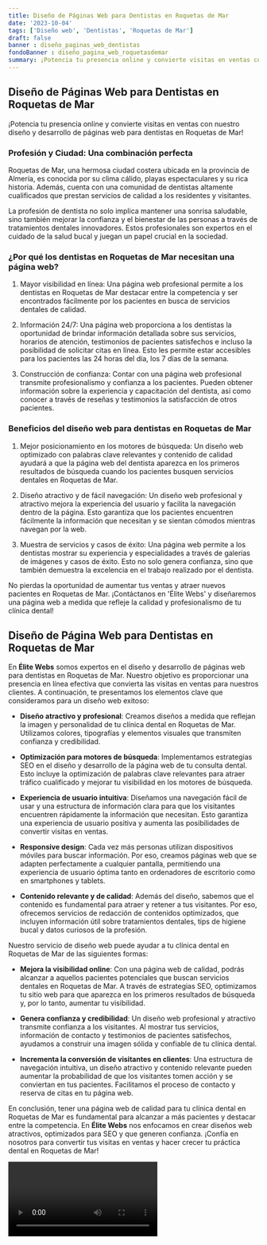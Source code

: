 ```yaml
---
title: Diseño de Páginas Web para Dentistas en Roquetas de Mar
date: '2023-10-04'
tags: ['Diseño web', 'Dentistas', 'Roquetas de Mar']
draft: false
banner : diseño_paginas_web_dentistas
fondoBanner : diseño_pagina_web_roquetasdemar
summary: ¡Potencia tu presencia online y convierte visitas en ventas con nuestro diseño y desarrollo de páginas web para dentistas en Roquetas de Mar!
---
```


## Diseño de Páginas Web para Dentistas en Roquetas de Mar

¡Potencia tu presencia online y convierte visitas en ventas con nuestro diseño y desarrollo de páginas web para dentistas en Roquetas de Mar!

### Profesión y Ciudad: Una combinación perfecta

Roquetas de Mar, una hermosa ciudad costera ubicada en la provincia de Almería, es conocida por su clima cálido, playas espectaculares y su rica historia. Además, cuenta con una comunidad de dentistas altamente cualificados que prestan servicios de calidad a los residentes y visitantes.

La profesión de dentista no solo implica mantener una sonrisa saludable, sino también mejorar la confianza y el bienestar de las personas a través de tratamientos dentales innovadores. Estos profesionales son expertos en el cuidado de la salud bucal y juegan un papel crucial en la sociedad.

### ¿Por qué los dentistas en Roquetas de Mar necesitan una página web?

1. Mayor visibilidad en línea: Una página web profesional permite a los dentistas en Roquetas de Mar destacar entre la competencia y ser encontrados fácilmente por los pacientes en busca de servicios dentales de calidad.

2. Información 24/7: Una página web proporciona a los dentistas la oportunidad de brindar información detallada sobre sus servicios, horarios de atención, testimonios de pacientes satisfechos e incluso la posibilidad de solicitar citas en línea. Esto les permite estar accesibles para los pacientes las 24 horas del día, los 7 días de la semana.

3. Construcción de confianza: Contar con una página web profesional transmite profesionalismo y confianza a los pacientes. Pueden obtener información sobre la experiencia y capacitación del dentista, así como conocer a través de reseñas y testimonios la satisfacción de otros pacientes.

### Beneficios del diseño web para dentistas en Roquetas de Mar

1. Mejor posicionamiento en los motores de búsqueda: Un diseño web optimizado con palabras clave relevantes y contenido de calidad ayudará a que la página web del dentista aparezca en los primeros resultados de búsqueda cuando los pacientes busquen servicios dentales en Roquetas de Mar.

2. Diseño atractivo y de fácil navegación: Un diseño web profesional y atractivo mejora la experiencia del usuario y facilita la navegación dentro de la página. Esto garantiza que los pacientes encuentren fácilmente la información que necesitan y se sientan cómodos mientras navegan por la web.

3. Muestra de servicios y casos de éxito: Una página web permite a los dentistas mostrar su experiencia y especialidades a través de galerías de imágenes y casos de éxito. Esto no solo genera confianza, sino que también demuestra la excelencia en el trabajo realizado por el dentista.

No pierdas la oportunidad de aumentar tus ventas y atraer nuevos pacientes en Roquetas de Mar. ¡Contáctanos en 'Élite Webs' y diseñaremos una página web a medida que refleje la calidad y profesionalismo de tu clínica dental!

<GifSeo />

<Cta />

## Diseño de Página Web para Dentistas en Roquetas de Mar

En **Élite Webs** somos expertos en el diseño y desarrollo de páginas web para dentistas en Roquetas de Mar. Nuestro objetivo es proporcionar una presencia en línea efectiva que convierta las visitas en ventas para nuestros clientes. A continuación, te presentamos los elementos clave que consideramos para un diseño web exitoso:

- **Diseño atractivo y profesional**: Creamos diseños a medida que reflejan la imagen y personalidad de tu clínica dental en Roquetas de Mar. Utilizamos colores, tipografías y elementos visuales que transmiten confianza y credibilidad.

- **Optimización para motores de búsqueda**: Implementamos estrategias SEO en el diseño y desarrollo de la página web de tu consulta dental. Esto incluye la optimización de palabras clave relevantes para atraer tráfico cualificado y mejorar tu visibilidad en los motores de búsqueda.

- **Experiencia de usuario intuitiva**: Diseñamos una navegación fácil de usar y una estructura de información clara para que los visitantes encuentren rápidamente la información que necesitan. Esto garantiza una experiencia de usuario positiva y aumenta las posibilidades de convertir visitas en ventas.

- **Responsive design**: Cada vez más personas utilizan dispositivos móviles para buscar información. Por eso, creamos páginas web que se adapten perfectamente a cualquier pantalla, permitiendo una experiencia de usuario óptima tanto en ordenadores de escritorio como en smartphones y tablets.

- **Contenido relevante y de calidad**: Además del diseño, sabemos que el contenido es fundamental para atraer y retener a tus visitantes. Por eso, ofrecemos servicios de redacción de contenidos optimizados, que incluyen información útil sobre tratamientos dentales, tips de higiene bucal y datos curiosos de la profesión.

Nuestro servicio de diseño web puede ayudar a tu clínica dental en Roquetas de Mar de las siguientes formas:

- **Mejora la visibilidad online**: Con una página web de calidad, podrás alcanzar a aquellos pacientes potenciales que buscan servicios dentales en Roquetas de Mar. A través de estrategias SEO, optimizamos tu sitio web para que aparezca en los primeros resultados de búsqueda y, por lo tanto, aumentar tu visibilidad.

- **Genera confianza y credibilidad**: Un diseño web profesional y atractivo transmite confianza a los visitantes. Al mostrar tus servicios, información de contacto y testimonios de pacientes satisfechos, ayudamos a construir una imagen sólida y confiable de tu clínica dental.

- **Incrementa la conversión de visitantes en clientes**: Una estructura de navegación intuitiva, un diseño atractivo y contenido relevante pueden aumentar la probabilidad de que los visitantes tomen acción y se conviertan en tus pacientes. Facilitamos el proceso de contacto y reserva de citas en tu página web.

En conclusión, tener una página web de calidad para tu clínica dental en Roquetas de Mar es fundamental para alcanzar a más pacientes y destacar entre la competencia. En **Élite Webs** nos enfocamos en crear diseños web atractivos, optimizados para SEO y que generen confianza. ¡Confía en nosotros para convertir tus visitas en ventas y hacer crecer tu práctica dental en Roquetas de Mar!

<Video />

<CtaBot job='Dentistas' city='Roquetas de Mar'/>

<Gmaps query='Roquetas de Mar+españa+maps' />
